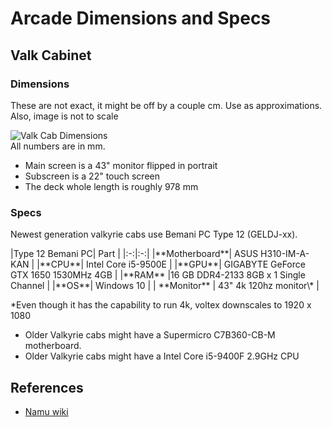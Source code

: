 
# Arcade Dimensions and Specs

## Valk Cabinet
### Dimensions
<Callout>These are not exact, it might be off by a couple cm. Use as approximations. Also, image is not to scale</Callout>
<div className="flex justify-center mt-3">
  <img src="/specifications/cabspecifications/arcadesize.png" alt="Valk Cab Dimensions" />
</div>
All numbers are in mm.

- Main screen is a 43" monitor flipped in portrait
- Subscreen is a 22" touch screen
- The deck whole length is roughly 978 mm

### Specs
Newest generation valkyrie cabs use Bemani PC Type 12 (GELDJ-xx).
<div className="flex items-center justify-center mt-5">
  |Type 12 Bemani PC| Part |
  |:-:|:-:|
  |**Motherboard**| ASUS H310-IM-A-KAN |
  |**CPU**| Intel Core i5-9500E |
  |**GPU**| GIGABYTE GeForce GTX 1650 1530MHz 4GB |
  |**RAM** |16 GB DDR4-2133 8GB x 1 Single Channel |
  |**OS**| Windows 10 |
  | **Monitor** | 43" 4k 120hz monitor\* |
</div>

\*Even though it has the capability to run 4k, voltex downscales to 1920 x 1080

- Older Valkyrie cabs might have a Supermicro C7B360-CB-M motherboard.
- Older Valkyrie cabs might have a Intel Core i5-9400F 2.9GHz CPU


## References
- [Namu wiki](https://ja.namu.wiki/w/%EC%82%AC%EC%9A%B4%EB%93%9C%20%EB%B3%BC%ED%85%8D%EC%8A%A4#s-2.2)